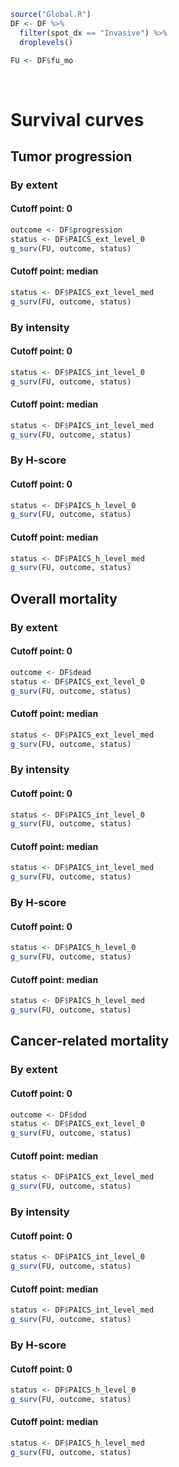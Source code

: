 ```r
source("Global.R")
DF <- DF %>% 
  filter(spot_dx == "Invasive") %>% 
  droplevels()

FU <- DF$fu_mo

```

\   

# Survival curves {.tabset .tabset-pills .tabset-fade}
## Tumor progression {.tabset .tabset-pills .tabset-fade}
### By extent {.tabset .tabset-pills .tabset-fade}
#### Cutoff point: 0
```r
outcome <- DF$progression
status <- DF$PAICS_ext_level_0
g_surv(FU, outcome, status)
```

#### Cutoff point: median
```r
status <- DF$PAICS_ext_level_med
g_surv(FU, outcome, status)
```

### By intensity {.tabset .tabset-pills .tabset-fade}
#### Cutoff point: 0
```r
status <- DF$PAICS_int_level_0
g_surv(FU, outcome, status)
```

#### Cutoff point: median
```r
status <- DF$PAICS_int_level_med
g_surv(FU, outcome, status)
```

### By H-score {.tabset .tabset-pills .tabset-fade}
#### Cutoff point: 0
```r
status <- DF$PAICS_h_level_0
g_surv(FU, outcome, status)
```

#### Cutoff point: median
```r
status <- DF$PAICS_h_level_med
g_surv(FU, outcome, status)
```

## Overall mortality {.tabset .tabset-pills .tabset-fade}
### By extent {.tabset .tabset-pills .tabset-fade}
#### Cutoff point: 0
```r
outcome <- DF$dead
status <- DF$PAICS_ext_level_0
g_surv(FU, outcome, status)
```

#### Cutoff point: median
```r
status <- DF$PAICS_ext_level_med
g_surv(FU, outcome, status)
```

### By intensity {.tabset .tabset-pills .tabset-fade}
#### Cutoff point: 0
```r
status <- DF$PAICS_int_level_0
g_surv(FU, outcome, status)
```

#### Cutoff point: median
```r
status <- DF$PAICS_int_level_med
g_surv(FU, outcome, status)
```

### By H-score {.tabset .tabset-pills .tabset-fade}
#### Cutoff point: 0
```r
status <- DF$PAICS_h_level_0
g_surv(FU, outcome, status)
```

#### Cutoff point: median
```r
status <- DF$PAICS_h_level_med
g_surv(FU, outcome, status)
```

## Cancer-related mortality {.tabset .tabset-pills .tabset-fade}
### By extent {.tabset .tabset-pills .tabset-fade}
#### Cutoff point: 0
```r
outcome <- DF$dod
status <- DF$PAICS_ext_level_0
g_surv(FU, outcome, status)
```

#### Cutoff point: median
```r
status <- DF$PAICS_ext_level_med
g_surv(FU, outcome, status)
```

### By intensity {.tabset .tabset-pills .tabset-fade}
#### Cutoff point: 0
```r
status <- DF$PAICS_int_level_0
g_surv(FU, outcome, status)
```

#### Cutoff point: median
```r
status <- DF$PAICS_int_level_med
g_surv(FU, outcome, status)
```

### By H-score {.tabset .tabset-pills .tabset-fade}
#### Cutoff point: 0
```r
status <- DF$PAICS_h_level_0
g_surv(FU, outcome, status)
```

#### Cutoff point: median
```r
status <- DF$PAICS_h_level_med
g_surv(FU, outcome, status)
```

